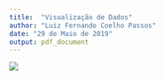 ```yaml
---
title:  "Visualização de Dados"
author: "Luiz Fernando Coelho Passos"
date: "29 de Maio de 2019"
output: pdf_document
---
```


![](img/painel_registro_civil.png)